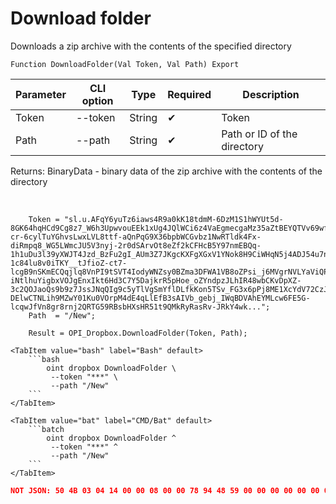 ﻿---
sidebar_position: 12
---


# Download folder
 Downloads a zip archive with the contents of the specified directory



`Function DownloadFolder(Val Token, Val Path) Export`

  | Parameter | CLI option | Type | Required | Description |
  |-|-|-|-|-|
  | Token | --token | String | &#x2714; | Token |
  | Path | --path | String | &#x2714; | Path or ID of the directory |

  
  Returns:  BinaryData - binary data of the zip archive with the contents of the directory

<br/>




```bsl title="1C:Enterprise/OneScript code example"
    Token = "sl.u.AFqY6yuTz6iaws4R9a0kK18tdmM-6DzM1S1hWYUt5d-8GK64hqHCd9Cg8z7_W6h3UpwvouEEk1xUg4JQlWCi6z4VaEgmecgaMz35aZtBEYQTVv69wfryFKyTyba7Sf6gQRYrsuR1-cr-6cylTuYGhvsLwxLVL8ttf-aQnPqG9X36bpbWCGvbz1NwRTldk4Fx-diRmpq8_WG5LWmcJU5V3nyj-2r0dSArvOt8eZf2kCFHcB5Y97nmEBQq-1h1uDu3l39yXWJT4Jzd_BzFu2gI_AUm3Z7JKgcKXFgXGxV1YNok8H9CiWHqN5j4ADJ54u7n4mfqPFApBZRnl-1c84lu8v0iTKY__tJfioZ-ct7-lcgB9nSKmECQqjlq8VnPI9tSVT4IodyWNZsy0BZma3DFWA1VB8oZPsi_j6MVgrNVLYaViQP_znndLABo_tRXm7b7QquHzt1Y0fQNaXhTe41SqEr0Q-iNtlhuYigbxVOJgEnxIkt6Hd3C7Y5DajkrR5pHoe_oZYndpzJLhIR48wbCKvDpXZ-3c2QOJaoQs9b9z7JssJNqQIg9c5yTlVgSmYflDLfkKon5TSv_FG3x6pPj8ME1XcYdV72CzJ2DBM-DElwCTNLih9MZwY01Ku0VOrpM4dE4qLlEfB3sAIVb_gebj_IWqBDVAhEYMLcw6FE5G-lcqwJfVn8gr8rnj2QRTG59RBsbHXsHR51t9QMkRyRasRv-JRkY4wk...";
    Path  = "/New";

    Result = OPI_Dropbox.DownloadFolder(Token, Path);
```
 

 <Tabs>
  
    <TabItem value="bash" label="Bash" default>
        ```bash
            oint dropbox DownloadFolder \
             --token "***" \
             --path "/New"
        ```
    </TabItem>
  
    <TabItem value="bat" label="CMD/Bat" default>
        ```batch
            oint dropbox DownloadFolder ^
             --token "***" ^
             --path "/New"
        ```
    </TabItem>
</Tabs>


```json title="Result"
NOT JSON: 50 4B 03 04 14 00 00 08 00 00 78 94 48 59 00 00 00 00 00 00 00 00 00 00 00 00 04 00 09 00 4E 65 77 2F 55 54 05 00 01 84 7B 05 67 50 4B 03 04 14 00 08 08 00 00 4F 87 AF 58 00 00 00 00 00 00 00…
```
